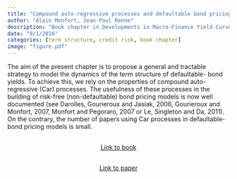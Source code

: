```yaml
---
title: "Compound auto-regressive processes and defaultable bond pricing"
author: "Alain Monfort, Jean-Paul Renne"
description: "Book chapter in Developments in Macro-Finance Yield Curve Modelling"
date: "9/1/2016"
categories: [term structure, credit risk, book chapter]
image: "figure.pdf"
---
```


<!-- description: "Affine Term Structure Model that provides non-negative yields and is able to accommodate a short-term rate that stays at the zero lower bound (ZLB) for extended periods of time." -->

<!-- subtitle: -->

<!-- image: "figure.jpeg" -->

The aim of the present chapter is to propose a general and tractable strategy to model the dynamics of the term structure of defaultable- bond yields. To achieve this, we rely on the properties of compound auto-regressive (Car) processes. The usefulness of these processes in the building of risk-free (non-defaultable) bond pricing models is now well documented (see Darolles, Gourieroux and Jasiak, 2006, Gourieroux and Monfort, 2007, Monfort and Pegoraro, 2007 or Le, Singleton and Da, 2011). On the contrary, the number of papers using Car processes in defaultable-bond pricing models is small.


```{=html}
<div  style="margin: 30px; text-align: center;">
<a class="btn btn-primary" href="https://www.cambridge.org/hn/universitypress/subjects/economics/macroeconomics-and-monetary-economics/developments-macro-finance-yield-curve-modelling" role="button" target="_blank" style="padding: 5px 5px;">Link to book</a>
</div>
```

```{=html}
<div  style="margin: 30px; text-align: center;">
<a class="btn btn-primary" href="Monfort_Renne_chapter.pdf" role="button" target="_blank" style="padding: 5px 5px;">Link to paper</a>
</div>
```

<!-- In order to have bibtex in place of R code, add in front matter: -->
<!-- format: -->
<!--   html: -->
<!--     code-fold: true -->
<!--     code-summary: "Bibtex" -->

<!-- ```{r essai, eval=FALSE} -->
<!-- article = { -->
<!--   author = {JPR}, -->
<!--   year=2010 -->
<!-- } -->
<!-- ``` -->
